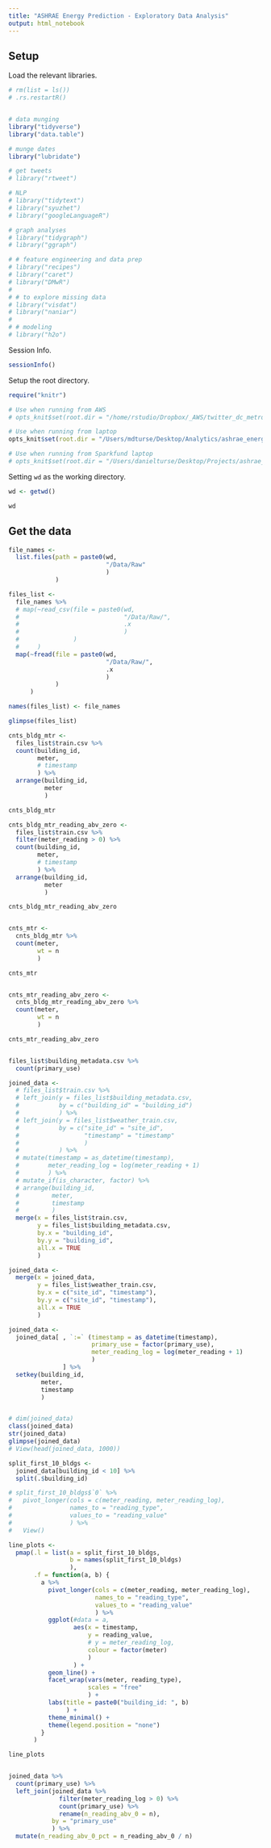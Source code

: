 ```yaml
---
title: "ASHRAE Energy Prediction - Exploratory Data Analysis"
output: html_notebook
---
```



## Setup    
  Load the relevant libraries.
```r

# rm(list = ls())
# .rs.restartR()


# data munging
library("tidyverse")
library("data.table")

# munge dates
library("lubridate")

# get tweets
# library("rtweet")

# NLP
# library("tidytext")
# library("syuzhet")
# library("googleLanguageR")

# graph analyses
# library("tidygraph")
# library("ggraph")

# # feature engineering and data prep
# library("recipes")
# library("caret")
# library("DMwR")
# 
# # to explore missing data
# library("visdat")
# library("naniar")
# 
# # modeling
# library("h2o")

```
  
    
  Session Info.
```r

sessionInfo()

```


  Setup the root directory.
```r

require("knitr")

# Use when running from AWS
# opts_knit$set(root.dir = "/home/rstudio/Dropbox/_AWS/twitter_dc_metro2/")

# Use when running from laptop
opts_knit$set(root.dir = "/Users/mdturse/Desktop/Analytics/ashrae_energy_prediction/")

# Use when running from Sparkfund laptop
# opts_knit$set(root.dir = "/Users/danielturse/Desktop/Projects/ashrae_energy_prediction/")

```
  
    
  Setting `wd` as the working directory.
```r

wd <- getwd()

wd

```


## Get the data  

```r

file_names <-
  list.files(path = paste0(wd,
                           "/Data/Raw"
                           )
             )

files_list <-
  file_names %>% 
  # map(~read_csv(file = paste0(wd,
  #                             "/Data/Raw/",
  #                             .x
  #                             )
  #               )
  #     )
  map(~fread(file = paste0(wd,
                           "/Data/Raw/",
                           .x
                           )
             )
      )

names(files_list) <- file_names

glimpse(files_list)

```



```r

cnts_bldg_mtr <-
  files_list$train.csv %>% 
  count(building_id,
        meter,
        # timestamp
        ) %>% 
  arrange(building_id,
          meter
          )

cnts_bldg_mtr

cnts_bldg_mtr_reading_abv_zero <-
  files_list$train.csv %>% 
  filter(meter_reading > 0) %>% 
  count(building_id,
        meter,
        # timestamp
        ) %>% 
  arrange(building_id,
          meter
          )

cnts_bldg_mtr_reading_abv_zero


cnts_mtr <-
  cnts_bldg_mtr %>% 
  count(meter,
        wt = n
        )

cnts_mtr


cnts_mtr_reading_abv_zero <-
  cnts_bldg_mtr_reading_abv_zero %>% 
  count(meter,
        wt = n
        )

cnts_mtr_reading_abv_zero


files_list$building_metadata.csv %>% 
  count(primary_use)

```


```r

joined_data <-
  # files_list$train.csv %>%
  # left_join(y = files_list$building_metadata.csv,
  #           by = c("building_id" = "building_id")
  #           ) %>%
  # left_join(y = files_list$weather_train.csv,
  #           by = c("site_id" = "site_id",
  #                  "timestamp" = "timestamp"
  #                  )
  #           ) %>%
  # mutate(timestamp = as_datetime(timestamp),
  #        meter_reading_log = log(meter_reading + 1)
  #        ) %>%
  # mutate_if(is_character, factor) %>%
  # arrange(building_id,
  #         meter,
  #         timestamp
  #         )
  merge(x = files_list$train.csv,
        y = files_list$building_metadata.csv,
        by.x = "building_id",
        by.y = "building_id",
        all.x = TRUE
        )

joined_data <-
  merge(x = joined_data,
        y = files_list$weather_train.csv,
        by.x = c("site_id", "timestamp"),
        by.y = c("site_id", "timestamp"),
        all.x = TRUE
        )

joined_data <-
  joined_data[ , `:=` (timestamp = as_datetime(timestamp),
                       primary_use = factor(primary_use),
                       meter_reading_log = log(meter_reading + 1)
                       )
               ] %>% 
  setkey(building_id,
         meter,
         timestamp
         )


# dim(joined_data)
class(joined_data)
str(joined_data)
glimpse(joined_data)
# View(head(joined_data, 1000))

```


```r

split_first_10_bldgs <-
  joined_data[building_id < 10] %>% 
  split(.$building_id)

# split_first_10_bldgs$`0` %>% 
#   pivot_longer(cols = c(meter_reading, meter_reading_log),
#                names_to = "reading_type",
#                values_to = "reading_value"
#                ) %>% 
#   View()

line_plots <-
  pmap(.l = list(a = split_first_10_bldgs,
                 b = names(split_first_10_bldgs)
                 ),
       .f = function(a, b) {
         a %>% 
           pivot_longer(cols = c(meter_reading, meter_reading_log),
                        names_to = "reading_type",
                        values_to = "reading_value"
                        ) %>% 
           ggplot(#data = a,
                  aes(x = timestamp,
                      y = reading_value,
                      # y = meter_reading_log,
                      colour = factor(meter)
                      )
                  ) +
           geom_line() +
           facet_wrap(vars(meter, reading_type),
                      scales = "free"
                      ) +
           labs(title = paste0("building_id: ", b)
                ) +
           theme_minimal() +
           theme(legend.position = "none")
         }
       )

line_plots



```


```r

joined_data %>% 
  count(primary_use) %>% 
  left_join(joined_data %>% 
              filter(meter_reading_log > 0) %>% 
              count(primary_use) %>% 
              rename(n_reading_abv_0 = n),
            by = "primary_use"
            ) %>% 
  mutate(n_reading_abv_0_pct = n_reading_abv_0 / n)
            
```


